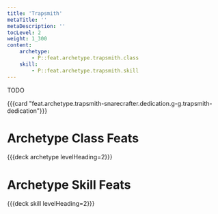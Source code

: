 ```yaml
---
title: 'Trapsmith'
metaTitle: ''
metaDescription: ''
tocLevel: 2
weight: 1_300
content:
    archetype:
        - P::feat.archetype.trapsmith.class
    skill:
        - P::feat.archetype.trapsmith.skill
---
```


TODO

{{{card "feat.archetype.trapsmith-snarecrafter.dedication.g-g.trapsmith-dedication"}}}

# Archetype Class Feats

{{{deck archetype levelHeading=2}}}

# Archetype Skill Feats

{{{deck skill levelHeading=2}}}